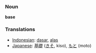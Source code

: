 === Noun ===

'''base'''

=== Translations ===
*[[Indonesian]]: [[dasar]], [[alas]]
*[[Japanese]]: [[基礎]] ([[きそ]], kiso), [[もと]] (moto)